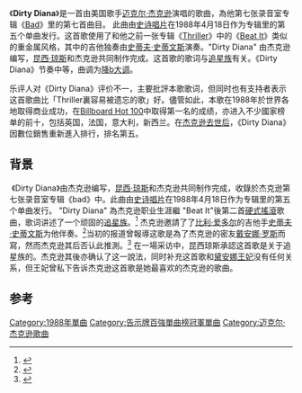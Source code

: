 {{Infobox single 
| Name        = Dirty Diana
| Cover       = <!-- 檔案不存在 Michael Jackson - Dirty Diana.png ，可從英文維基百科取得 -->
| Artist      = [[迈克尔·杰克逊|迈克尔·杰克逊]]
| from Album  = [[Bad|Bad]]
| Released    = {{Start date|1988|4|18}}
| Format      = {{hlist|[[单CD|单CD]]|[[7"|7"]]|[[12-inch_single|12"]]|[[DVD|DVD]]}}
| Recorded    = 1987
| Genre       = {{hlist|[[流行摇滚|流行摇滚]]|[[硬式摇滚|硬式摇滚]]|[[重金属音乐|重金属音乐]]}}
| Length      = {{unbulleted list|4:52 {{small|(original version)}}|4:40 {{small|(single version)}}|5:02 {{small|(video version)}}}}
| Label       = [[史诗唱片|史诗唱片]]
| Writer      = 迈克尔·杰克逊
| Producer    = {{hlist|[[昆西·琼斯|昆西·琼斯]]|{{nowrap|迈克尔·杰克逊 {{small|(co.)}}}}}}
| Chronology  = [[迈克尔·杰克逊|迈克尔·杰克逊]] singles
| Last single = "[[Man_in_the_Mirror_(米高·傑克遜單曲)|Man in the Mirror]]"<br>(1988)
| This single = "'''Dirty Diana'''"<br>(1988)
| Next single = "[[Another_Part_of_Me|Another Part of Me]]"<br>(1988)
| Misc        =
}}
《'''Dirty Diana'''》是一首由美国歌手[[迈克尔·杰克逊|迈克尔·杰克逊]]演唱的歌曲，為他第七张录音室专辑《[[Bad|Bad]]》里的第七首曲目。 此曲由[[史诗唱片|史诗唱片]]在1988年4月18日作为专辑里的第五个单曲发行。这首歌使用了和他之前一张专辑《[[Thriller|Thriller]]》中的《[[Beat_It|Beat It]]》类似的重金属风格，其中的吉他独奏由[[史蒂夫·史蒂文斯|史蒂夫·史蒂文斯]]演奏。"Dirty Diana" 由杰克逊编写，[[昆西·琼斯|昆西·琼斯]]和杰克逊共同制作完成。这首歌的歌词与[[追星族|追星族]]有关。《Dirty Diana》节奏中等，曲调为[[降B大調|降b大调]]。

乐评人对《Dirty Diana》评价不一，主要批評本歌歌词，但同时也有支持者表示这首歌曲比「Thriller裏容易被遗忘的歌」好。儘管如此，本歌在1988年於世界各地取得商业成功，在[[告示牌百强单曲榜|Billboard Hot 100]]中取得第一名的成绩，亦进入不少國家榜单的前十，包括英国，法国，意大利，新西兰。在[[迈克尔·杰克逊之死|杰克逊去世后]]，《Dirty Diana》因數位銷售重新進入排行，排名第五。

== 背景 ==
 《Dirty Diana》由杰克逊编写，[[昆西·琼斯|昆西·琼斯]]和杰克逊共同制作完成，收錄於杰克逊第七张录音室专辑《bad》中。此曲由[[史诗唱片|史诗唱片]]在1988年4月18日作为专辑里的第五个单曲发行。 "Dirty Diana" 為杰克逊职业生涯繼 "Beat It"後第二首[[硬式搖滾|硬式搖滾]]歌曲，歌词讲述了一个顽固的[[追星族|追星族]]。<ref name="LAT">{{Cite news|url=http://www.latimes.com/entertainment/news/music/la-archive-bad-review-aug31,0,7286392.story|title=Michael Jackson has a good thing in 'Bad'|last=Cromelin|first=Richard|date=August 31, 1987|newspaper=[[Los_Angeles_Times|Los Angeles Times]]|accessdate=October 9, 2009|archive-date=2009-06-29|archive-url=https://web.archive.org/web/20090629072102/http://www.latimes.com/entertainment/news/music/la-archive-bad-review-aug31,0,7286392.story|dead-url=no}}</ref> 杰克逊邀請了了[[比利·爱多尔|比利·爱多尔]]的吉他手[[史蒂夫·史蒂文斯|史蒂夫·史蒂文斯]]为他伴奏。<ref name="LN">{{Cite AV media notes|title=Bad: Special Edition|year=2001|publisher=[[Epic_Records|Epic Records]]}}</ref>当初的报道曾報導这歌是為了杰克逊的密友[[戴安娜·罗斯|戴安娜·罗斯]]而寫，然而杰克逊其后否认此推測。<ref>{{Cite web|url=http://www.digitalspy.co.uk/music/news/a163760/michael-jacksons-top-20-singles-part-two.html|title=Michael Jackson's Top 20 Singles: Part Two|accessdate=January 31, 2014|date=July 7, 2009|last=Levine|first=Nick|publisher=[[Digital_Spy|Digital Spy]]. [[Hearst_Corporation|Hearst Magazines UK]]|archive-date=2015-09-24|archive-url=https://web.archive.org/web/20150924140021/http://www.digitalspy.co.uk/music/news/a163760/michael-jacksons-top-20-singles-part-two.html|dead-url=no}}</ref> 在一場采访中，昆西琼斯承認这首歌是关于追星族的。杰克逊其後亦确认了这一說法，同时补充这首歌和[[黛安娜王妃|黛安娜王妃]]没有任何关系，但王妃曾私下告诉杰克逊这首歌是她最喜欢的杰克逊的歌曲。{{Sfn|Jones|2005|p=226}}

== 参考 ==
{{Reflist|30em}}

{{Michael Jackson单曲}}
[[Category:1988年單曲|Category:1988年單曲]]
[[Category:告示牌百強單曲榜冠軍單曲|Category:告示牌百強單曲榜冠軍單曲]]
[[Category:迈克尔·杰克逊歌曲|Category:迈克尔·杰克逊歌曲]]